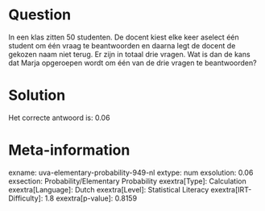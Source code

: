 Question
========

In een klas zitten 50 studenten. De docent kiest elke keer aselect één
student om één vraag te beantwoorden en daarna legt de docent de gekozen
naam niet terug. Er zijn in totaal drie vragen. Wat is dan de kans dat
Marja opgeroepen wordt om één van de drie vragen te beantwoorden?

Solution
========

Het correcte antwoord is: 0.06

Meta-information
================
exname: uva-elementary-probability-949-nl
extype: num
exsolution: 0.06
exsection: Probability/Elementary Probability
exextra[Type]: Calculation
exextra[Language]: Dutch
exextra[Level]: Statistical Literacy
exextra[IRT-Difficulty]: 1.8
exextra[p-value]: 0.8159
